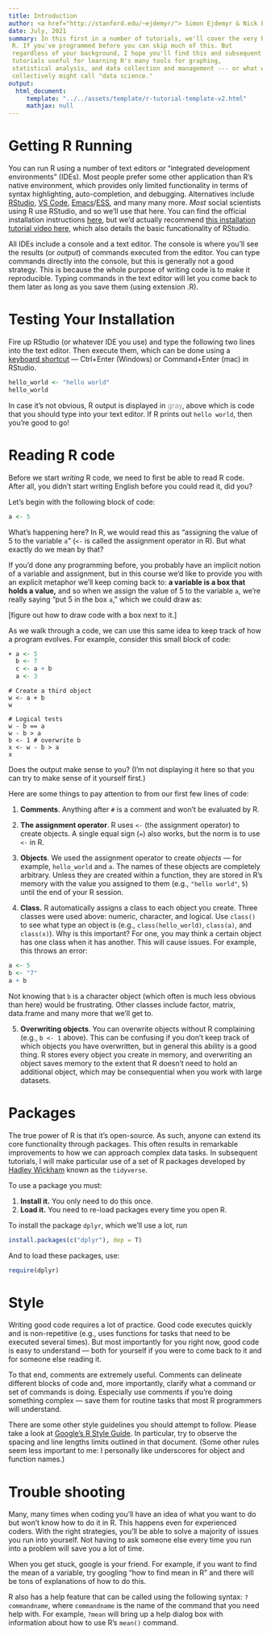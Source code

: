 ```yaml
---
title: Introduction
author: <a href="http://stanford.edu/~ejdemyr/"> Simon Ejdemyr & Nick Eubank </a> 
date: July, 2021
summary: In this first in a number of tutorials, we'll cover the very basics of
 R. If you've programmed before you can skip much of this. But
 regardless of your background, I hope you'll find this and subsequent
 tutorials useful for learning R's many tools for graphing,
 statistical analysis, and data collection and management --- or what we
 collectively might call "data science." 
output:
  html_document:
     template: "../../assets/template/r-tutorial-template-v2.html"
     mathjax: null
---
```



	

Getting R Running
=================

You can run R using a number of text editors or "integrated
development environments" (IDEs). Most people prefer some other
application than R's native environment, which provides only limited
functionality in terms of syntax highlighting, auto-completion, and
debugging. Alternatives include [RStudio](https://www.rstudio.com/), 
[VS Code](https://code.visualstudio.com/),
[Emacs](https://www.gnu.org/software/emacs/)/[ESS](http://ess.r-project.org/), 
and many many more. *Most* social scientists using R use RStudio, and so we'll 
use that here. You can find the official installation instructions 
[here](https://www.rstudio.com/products/rstudio/download/), but we'd actually recommend 
[this installation tutorial video here](https://www.youtube.com/watch?v=ulIv0NiVTs4), 
which also details the basic funcationality of RStudio. 

All IDEs include a console and a text editor. The console is where you'll
see the results (or *output*) of commands executed from the editor. You can
type commands directly into the console, but this is generally not a good
strategy. This is because the whole purpose of writing code is to make
it reproducible. Typing commands in the text editor will let you
come back to them later as long as you save them (using extension .R).


Testing Your Installation
=========================

Fire up RStudio (or whatever IDE you use) and type the following two
lines into the text editor. Then execute them, which can be done using a
[keyboard shortcut](https://support.rstudio.com/hc/en-us/articles/200711853-Keyboard-Shortcuts)
--- <span class="fw">Ctrl+Enter</span> (Windows) or <span
class="fw">Command+Enter</span> (mac) in RStudio.

```r
hello_world <- "hello world"
hello_world
```

In case it's not obvious, R output is displayed in
<span style="color: #969696;"> gray</span>, above which is code that you
should type into your text editor. If R prints out `hello world`, then 
you're good to go!


Reading R code
======================

Before we start *writing* R code, we need to first be able to read R code. 
After all, you didn't start writing English before you could read it, did you?

Let's begin with the following block of code: 

```r
a <- 5
```

What's happening here? In R, we would read this as "assigning the value of 5 to the variable `a`" (`<-` is called the assignment operator in R). But what exactly do we mean by that? 

If you'd done any programming before, you probably have an implicit notion of a variable and assignment, but in this course we'd like to provide you with an explicit metaphor we'll keep coming back to: **a variable is a box that holds a value,** and so when we assign the value of 5 to the variable `a`, we're really saying "put 5 in the box `a`," which we could draw as:

[figure out how to draw code with a box next to it.]

As we walk through a code, we can use this same idea to keep track of how a program evolves. For example, consider this small block of code: 

```r
➤ a <- 5
  b <- 7
  c <- a + b
  a <- 3
```




```
# Create a third object
w <- a + b
w

# Logical tests
w - b == a
w - b > a
b <- 1 # overwrite b
x <- w - b > a
x
```

Does the output make sense to you? (I'm not displaying it here so that
you can try to make sense of it yourself first.)

Here are some things to pay attention to from our first few lines of code:

1. **Comments**. Anything after `#` is a comment and won't be evaluated by R.

2. **The assignment operator**. R uses `<-` (the assignment
operator) to create objects. A single equal sign (`=`) also works, but
the norm is to use `<-` in R. 

3. **Objects**. We used the assignment operator to create *objects*
--- for example, `hello_world` and `a`. The names of these objects are
completely arbitrary. Unless they are created within a function, they
are stored in R's memory with the value you assigned to them (e.g.,
`"hello world"`, `5`) until the end of your R session.

4. **Class.** R automatically assigns a class to each object
you create. Three classes were used above: numeric,
character, and logical. Use `class()` to see what type an object is
(e.g., `class(hello_world)`, `class(a)`, and `class(x)`). Why is this
important? For one, you may think a certain object has one class when
it has another. This will cause issues. For example, this throws an error: 

<div class="indent">
```r
a <- 5
b <- "7"
a + b
```
Not knowing that `b` is a character object (which often is much
less obvious than here) would be frustrating. Other classes include
<span class="fw">factor</span>, <span class="fw">matrix</span>,
<span class="fw">data.frame</span> and many more that we'll get to. 
</div>

5. **Overwriting objects**. You can overwrite objects without R
complaining (e.g., `b <- 1` above). This can be confusing if you don't
keep track of which objects you have overwritten, but in general this
ability is a good thing. R stores every object you create in
memory, and overwriting an object saves memory to the extent that R
doesn't need to hold an additional object, which may be consequential
when you work with large datasets.


Packages 
========================== 

The true power of R is that it's open-source. As such, anyone can
extend its core functionality through packages. This often results in
remarkable improvements to how we can approach complex data tasks. In
subsequent tutorials, I will make particular use of a set of R packages 
developed by [Hadley Wickham](http://had.co.nz/) known as the `tidyverse`.

To use a package you must: 

1. **Install it.** You only need to do this once. 
2. **Load it.** You need to re-load packages every time you open R. 


To install the package `dplyr`, which we'll use a lot,
run

```r
install.packages(c("dplyr"), dep = T)
```

And to load these packages, use: 

```r
require(dplyr)
```


<div style="margin-top: 15px"> </div>

Style
======================

Writing good code requires a lot of practice. Good code executes
quickly and is non-repetitive (e.g., uses functions for tasks that
need to be executed several times). But most importantly for you right
now, good code is easy to understand --- both for yourself if you were
to come back to it and for someone else reading it.

To that end, comments are extremely useful. Comments can delineate
different blocks of code and, more importantly, clarify what a command
or set of commands is doing. Especially use comments if you're doing
something complex --- save them for routine tasks that most R
programmers will understand.

There are some other style guidelines you should attempt to follow.
Please take a look at
[Google's R Style Guide](https://google.github.io/styleguide/Rguide.xml).
In particular, try to observe the spacing and line lengths limits
outlined in that document. (Some other rules seem less important to
me: I personally like underscores for object and function names.)




Trouble shooting 
========================== 

Many, many times when coding you'll have an idea of what you want to
do but won't know how to do it in R. This happens even for
experienced coders. With the right strategies, you'll be able to solve
a majority of issues you run into yourself. Not having to ask someone
else every time you run into a problem will save you a lot of time.

When you get stuck, google is your friend. For example, if you want
to find the mean of a variable, try googling "how to find mean in R"
and there will be tons of explanations of how to do this.

R also has a help feature that can be called using the following
syntax: `?commandname`, where `commandname` is the name of the command
that you need help with. For example, `?mean` will bring up a help
dialog box with information about how to use R's `mean()` command.


